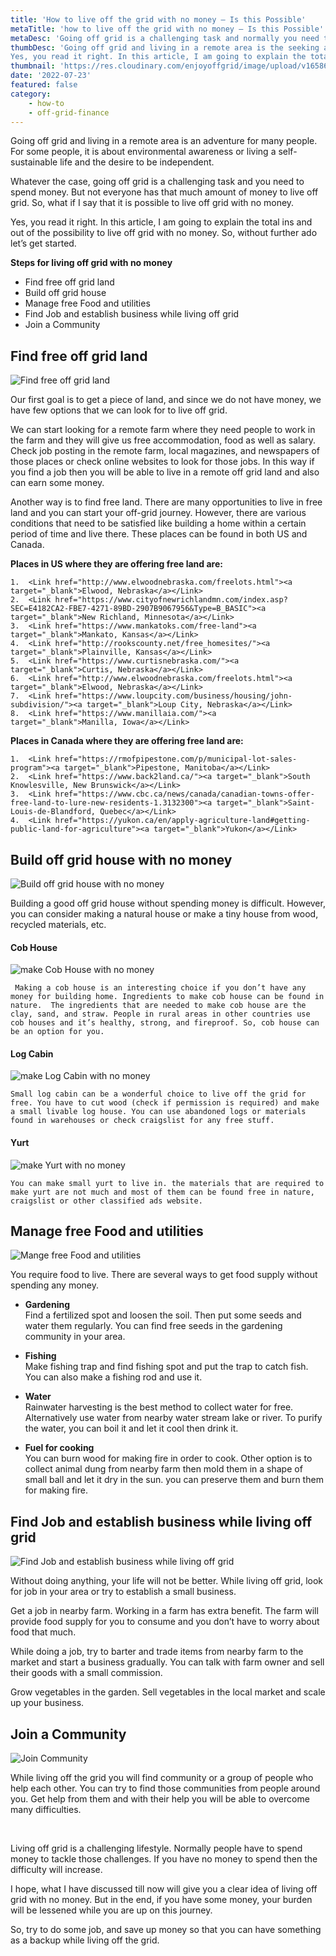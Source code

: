```yaml
---
title: 'How to live off the grid with no money – Is this Possible'
metaTitle: 'how to live off the grid with no money – Is this Possible'
metaDesc: 'Going off grid is a challenging task and normally you need to spend money. But not everyone has that much amount of money to live off grid. So, what if I say that it is possible to live off grid with no money. This article is about proving this fact'
thumbDesc: 'Going off grid and living in a remote area is the seeking adventure for many people. For some people, it is about environmental awareness or living a self-sustainable life and the desire to be independent. Whatever the case going off grid is a challenging task and you need to spend money. But not everyone has that much amount of money to live off grid. So, what if I say that it is possible to live off grid with no money.
Yes, you read it right. In this article, I am going to explain the total ins and out of the possibility to live off grid with no money. So, without further ado let’s get started.'
thumbnail: 'https://res.cloudinary.com/enjoyoffgrid/image/upload/v1658614326/Posts/how-to-live-off-the-grid-with-no-money/how-to-live-off-the-grid-with-no-money_uv9gnh.jpg'
date: '2022-07-23'
featured: false
category: 
    - how-to
    - off-grid-finance
---
```


Going off grid and living in a remote area is an adventure for many people. For some people, it is about environmental awareness or living a self-sustainable life and the desire to be independent.  

Whatever the case, going off grid is a challenging task and you need to spend money. But not everyone has that much amount of money to live off grid. So, what if I say that it is possible to live off grid with no money.  

Yes, you read it right. In this article, I am going to explain the total ins and out of the possibility to live off grid with no money. So, without further ado let’s get started.

**Steps for living off grid with no money**

*   Find free off grid land
*   Build off grid house
*   Manage free Food and utilities
*   Find Job and establish business while living off grid
*   Join a Community


## Find free off grid land

![Find free off grid land](https://res.cloudinary.com/enjoyoffgrid/image/upload/v1658614326/Posts/how-to-live-off-the-grid-with-no-money/Find-free-off-grid-land_yar73j.jpg)

Our first goal is to get a piece of land, and since we do not have money, we have few options that we can look for to live off grid.  

We can start looking for a remote farm where they need people to work in the farm and they will give us free accommodation, food as well as salary. Check job posting in the remote farm, local magazines, and newspapers of those places or check online websites to look for those jobs. In this way if you find a job then you will be able to live in a remote off grid land and also can earn some money.  

Another way is to find free land. There are many opportunities to live in free land and you can start your off-grid journey. However, there are various conditions that need to be satisfied like building a home within a certain period of time and live there. These places can be found in both US and Canada.

**Places in US where they are offering free land are:** 
 
    1.	<Link href="http://www.elwoodnebraska.com/freelots.html"><a target="_blank">Elwood, Nebraska</a></Link> 
    2.	<Link href="https://www.cityofnewrichlandmn.com/index.asp?SEC=E4182CA2-FBE7-4271-89BD-2907B9067956&Type=B_BASIC"><a target="_blank">New Richland, Minnesota</a></Link>   
    3.	<Link href="https://www.mankatoks.com/free-land"><a target="_blank">Mankato, Kansas</a></Link>
    4.	<Link href="http://rookscounty.net/free_homesites/"><a target="_blank">Plainville, Kansas</a></Link>
    5.	<Link href="https://www.curtisnebraska.com/"><a target="_blank">Curtis, Nebraska</a></Link>
    6.	<Link href="http://www.elwoodnebraska.com/freelots.html"><a target="_blank">Elwood, Nebraska</a></Link> 
    7.	<Link href="https://www.loupcity.com/business/housing/john-subdivision/"><a target="_blank">Loup City, Nebraska</a></Link>
    8.	<Link href="https://www.manillaia.com/"><a target="_blank">Manilla, Iowa</a></Link>


**Places in Canada where they are offering free land are:**

    1.	<Link href="https://rmofpipestone.com/p/municipal-lot-sales-program"><a target="_blank">Pipestone, Manitoba</a></Link>
    2.	<Link href="https://www.back2land.ca/"><a target="_blank">South Knowlesville, New Brunswick</a></Link>
    3.	<Link href="https://www.cbc.ca/news/canada/canadian-towns-offer-free-land-to-lure-new-residents-1.3132300"><a target="_blank">Saint-Louis-de-Blandford, Quebec</a></Link>
    4.	<Link href="https://yukon.ca/en/apply-agriculture-land#getting-public-land-for-agriculture"><a target="_blank">Yukon</a></Link>

## Build off grid house with no money

![Build off grid house with no money](https://res.cloudinary.com/enjoyoffgrid/image/upload/v1658614326/Posts/how-to-live-off-the-grid-with-no-money/Build-off-grid-house-with-no-money_yd55gs.jpg)

Building a good off grid house without spending money is difficult. However, you can consider making a natural house or make a tiny house from wood, recycled materials, etc.  

#### Cob House
    
![make Cob House with no money](https://res.cloudinary.com/enjoyoffgrid/image/upload/v1658614326/Posts/how-to-live-off-the-grid-with-no-money/cob-house_nnuaeh.jpg)

     Making a cob house is an interesting choice if you don’t have any money for building home. Ingredients to make cob house can be found in nature.  The ingredients that are needed to make cob house are the clay, sand, and straw. People in rural areas in other countries use cob houses and it’s healthy, strong, and fireproof. So, cob house can be an option for you.

#### Log Cabin 

![make Log Cabin with no money](https://res.cloudinary.com/enjoyoffgrid/image/upload/v1658614327/Posts/how-to-live-off-the-grid-with-no-money/log-cabin_kkctdp.jpg)

    Small log cabin can be a wonderful choice to live off the grid for free. You have to cut wood (check if permission is required) and make a small livable log house. You can use abandoned logs or materials found in warehouses or check craigslist for any free stuff.

#### Yurt 

![make Yurt with no money](https://res.cloudinary.com/enjoyoffgrid/image/upload/v1658614327/Posts/how-to-live-off-the-grid-with-no-money/yurt_ecplmz.jpg)

    You can make small yurt to live in. the materials that are required to make yurt are not much and most of them can be found free in nature, craigslist or other classified ads website.

## Manage free Food and utilities

![Mange free Food and utilities](https://res.cloudinary.com/enjoyoffgrid/image/upload/v1658614327/Posts/how-to-live-off-the-grid-with-no-money/Manage-free-Food-and-utilities_rrrbk7.jpg)    

You require food to live. There are several ways to get food supply without spending any money.

- **Gardening**  
    Find a fertilized spot and loosen the soil. Then put some seeds and water them regularly. You can find free seeds in the gardening community in your area.

- **Fishing**  
    Make fishing trap and find fishing spot and put the trap to catch fish. You can also make a fishing rod and use it.

- **Water**   
    Rainwater harvesting is the best method to collect water for free. Alternatively use water from nearby water stream lake or river. To purify the water, you can boil it and let it cool then drink it. 

- **Fuel for cooking**  
    You can burn wood for making fire in order to cook. Other option is to collect animal dung from nearby farm then mold them in a shape of small ball and let it dry in the sun. you can preserve them and burn them for making fire.

## Find Job and establish business while living off grid

![Find Job and establish business while living off grid](https://res.cloudinary.com/enjoyoffgrid/image/upload/v1658614326/Posts/how-to-live-off-the-grid-with-no-money/Find-Job-and-business-while-living-off-grid_doq1sl.jpg) 

Without doing anything, your life will not be better. While living off grid, look for job in your area or try to establish a small business.

Get a job in nearby farm. Working in a farm has extra benefit. The farm will provide food supply for you to consume and you don’t have to worry about food that much.

While doing a job, try to barter and trade items from nearby farm to the market and start a business gradually. You can talk with farm owner and sell their goods with a small commission.

Grow vegetables in the garden. Sell vegetables in the local market and scale up your business.

## Join a Community

![Join Community](https://res.cloudinary.com/enjoyoffgrid/image/upload/v1658614326/Posts/how-to-live-off-the-grid-with-no-money/Join-Community_o2qn5y.jpg) 

While living off the grid you will find community or a group of people who help each other. You can try to find those communities from people around you. Get help from them and with their help you will be able to overcome many difficulties.

<br/>

Living off grid is a challenging lifestyle. Normally people have to spend money to tackle those challenges. If you have no money to spend then the difficulty will increase. 

I hope, what I have discussed till now will give you a clear idea of living off grid with no money. But in the end, if you have some money, your burden will be lessened while you are up on this journey. 

So, try to do some job, and save up money so that you can have something as a backup while living off the grid.